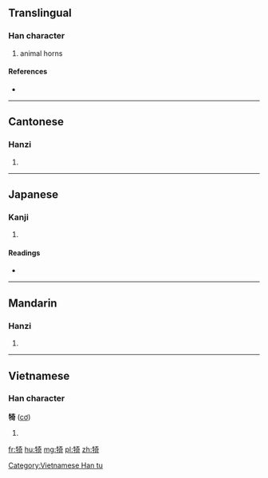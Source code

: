 ==Translingual==

===Han character===
{{Han char|rn=93|rad=牛|as=08|sn=12|four=24521|canj=HQKMR}}

# animal horns

====References====
* {{Han ref|kx=0702.060|dkj=20054|dj=1115.120|hdz=31812.110|uh=7284|ud=29316|bh=B551|bd=46417}}

----

==Cantonese==

===Hanzi===
{{yue-hanzi|jyut=|y=gei1}}

# {{defn|lang=yue|sort=牛08}}

----

==Japanese==

===Kanji===
{{ja-kanji|grade=|rs=牛08}}

# {{defn|lang=ja|sort=牛08}}

====Readings====
* {{ja-readings|on=[[い]] (i), [[き]] (ki)|kun=}}

----

==Mandarin==

===Hanzi===
{{cmn-hanzi|pin=[[jī]] ([[ji1]])|wg=chi<sup>1</sup>}}

# {{defn|lang=cmn|sort=牛08}}

----

==Vietnamese==

===Han character===
'''犄''' ([[cơ]])

# {{defn|lang=vi}}

[[Category:Vietnamese Han tu]]

[[fr:犄]]
[[hu:犄]]
[[mg:犄]]
[[pl:犄]]
[[zh:犄]]